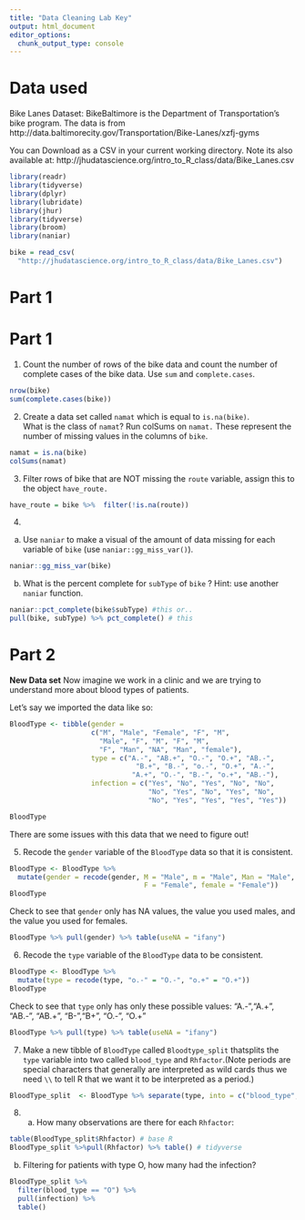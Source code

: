 ```yaml
---
title: "Data Cleaning Lab Key"
output: html_document
editor_options: 
  chunk_output_type: console
---
```


# Data used

Bike Lanes Dataset: BikeBaltimore is the Department of Transportation's bike program. 
The data is from http://data.baltimorecity.gov/Transportation/Bike-Lanes/xzfj-gyms

You can Download as a CSV in your current working directory.  Note its also available at: 	http://jhudatascience.org/intro_to_R_class/data/Bike_Lanes.csv 

```r
library(readr)
library(tidyverse)
library(dplyr)
library(lubridate)
library(jhur)
library(tidyverse)
library(broom)
library(naniar)

bike = read_csv(
  "http://jhudatascience.org/intro_to_R_class/data/Bike_Lanes.csv")

```

# Part 1

# Part 1

1.  Count the number of rows of the bike data and count the number of complete cases of the bike data.  Use `sum` and `complete.cases`.
```r
nrow(bike)
sum(complete.cases(bike))
```

2.  Create a data set called `namat` which is equal to `is.na(bike)`.  
What is the class of `namat`?  Run colSums on `namat.`
These represent the number of missing values in the columns of
`bike`. 
```r
namat = is.na(bike)
colSums(namat)
```

3.  Filter rows of bike that are NOT missing the `route` variable, assign
this to the object `have_route.`

```r
have_route = bike %>%  filter(!is.na(route))
```

4. 

a. Use `naniar` to make a visual of the amount of data missing for each variable of `bike` (use `naniar::gg_miss_var()`).
```r
naniar::gg_miss_var(bike)

```


b. What is the percent complete for `subType` of `bike` ? Hint: use another `naniar` function.
 
```r
naniar::pct_complete(bike$subType) #this or..
pull(bike, subType) %>% pct_complete() # this
```

# Part 2

**New Data set**
Now imagine we work in a clinic and we are trying to understand more about blood types of patients. 

Let's say we imported the data like so:
```r
BloodType <- tibble(gender = 
                    c("M", "Male", "Female", "F", "M", 
                      "Male", "F", "M", "F", "M", 
                      "F", "Man", "NA", "Man", "female"), 
                    type = c("A.-", "AB.+", "O.-", "O.+", "AB.-",
                               "B.+", "B.-", "o.-", "O.+", "A.-",
                              "A.+", "O.-", "B.-", "o.+", "AB.-"),
                    infection = c("Yes", "No", "Yes", "No", "No",
                                  "No", "Yes", "No", "Yes", "No",
                                  "No", "Yes", "Yes", "Yes", "Yes"))

BloodType
```

There are some issues with this data that we need to figure out!

5. Recode the `gender` variable of the `BloodType` data so that it is consistent.

```r
BloodType <- BloodType %>%
  mutate(gender = recode(gender, M = "Male", m = "Male", Man = "Male",
                                 F = "Female", female = "Female"))
BloodType
```

Check to see that `gender` only has NA values, the value you used males, and the value you used for females.

```r
BloodType %>% pull(gender) %>% table(useNA = "ifany")
```

6. Recode the `type` variable of the `BloodType` data to be consistent.
```r
BloodType <- BloodType %>%
  mutate(type = recode(type, "o.-" = "O.-", "o.+" = "O.+"))
BloodType
```

Check to see that `type` only has only these possible values:
 "A.-","A.+", "AB.-", "AB.+", "B-","B+", "O.-", "O.+"

```r
BloodType %>% pull(type) %>% table(useNA = "ifany")
```

7. Make a new tibble of `BloodType` called `Bloodtype_split` thatsplits the `type` variable into two called `blood_type` and  `Rhfactor`.(Note periods are special characters that generally are interpreted as wild cards thus we need `\\` to tell R that we want it to be interpreted as a period.)

```r
BloodType_split  <- BloodType %>% separate(type, into = c("blood_type", "Rhfactor"), sep = "\\.")
```

8. a. How many observations are there for each `Rhfactor`:
```r
table(BloodType_split$Rhfactor) # base R
BloodType_split %>%pull(Rhfactor) %>% table() # tidyverse
```

b. Filtering for patients with type O, how many had the infection?
```r
BloodType_split %>%
  filter(blood_type == "O") %>%
  pull(infection) %>%
  table()

```


